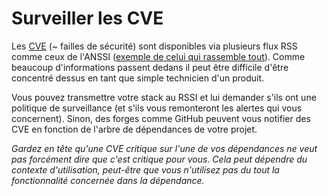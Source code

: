 # Surveiller les CVE

Les [CVE](https://en.wikipedia.org/wiki/Common_Vulnerabilities_and_Exposures) (~ failles de sécurité) sont disponibles via plusieurs flux RSS comme ceux de l'ANSSI ([exemple de celui qui rassemble tout](https://www.cert.ssi.gouv.fr/feed/)). Comme beaucoup d'informations passent dedans il peut être difficile d'être concentré dessus en tant que simple technicien d'un produit.

Vous pouvez transmettre votre stack au RSSI et lui demander s'ils ont une politique de surveillance (et s'ils vous remonteront les alertes qui vous concernent). Sinon, des forges comme GitHub peuvent vous notifier des CVE en fonction de l'arbre de dépendances de votre projet.

_Gardez en tête qu'une CVE critique sur l'une de vos dépendances ne veut pas forcément dire que c'est critique pour vous. Cela peut dépendre du contexte d'utilisation, peut-être que vous n'utilisez pas du tout la fonctionnalité concernée dans la dépendance._
